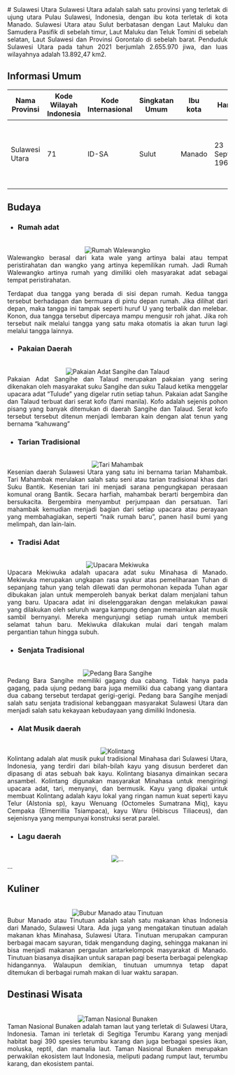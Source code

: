 <div align="justify">
   # Sulawesi Utara
   Sulawesi Utara adalah salah satu provinsi yang terletak di ujung utara Pulau Sulawesi, Indonesia, dengan ibu kota terletak di kota Manado. Sulawesi Utara atau Sulut berbatasan dengan Laut Maluku dan Samudera Pasifik di sebelah timur, Laut Maluku dan Teluk Tomini di sebelah selatan, Laut Sulawesi dan Provinsi Gorontalo di sebelah barat. Penduduk Sulawesi Utara pada tahun 2021 berjumlah 2.655.970 jiwa, dan luas wilayahnya adalah 13.892,47 km2.

   ## Informasi Umum
   | Nama Provinsi | Kode Wilayah Indonesia | Kode Internasional | Singkatan Umum | Ibu kota |    Hari Jadi    | Lambang                                                              |
   |---------------|------------------------|--------------------|----------------|----------|-----------------|----------------------------------------------------------------------|
   |Sulawesi Utara |            71          |        ID-SA       | Sulut          | Manado   |23 September 1964| <div align="center"><img alt="Lambang" width="150" src="https://upload.wikimedia.org/wikipedia/commons/thumb/6/68/Coat_of_arms_of_North_Sulawesi.svg/90px-Coat_of_arms_of_North_Sulawesi.svg.png"/></div> |

   ## Budaya

   - ### Rumah adat
   <br/>
   <div align="center"><img alt="Rumah Walewangko" src="https://www.lamudi.co.id/journal/wp-content/uploads/2022/10/journal-rumah-adat-sulawesi-utara.jpg"/></div>
   Walewangko berasal dari kata wale yang artinya balai atau tempat peristirahatan dan wangko yang artinya kepemilikan rumah. Jadi Rumah Walewangko artinya rumah yang dimiliki oleh masyarakat adat sebagai tempat peristirahatan. 
   
   Terdapat dua tangga yang berada di sisi depan rumah. Kedua tangga tersebut berhadapan dan bermuara di pintu depan rumah. Jika dilihat dari depan, maka tangga ini tampak seperti huruf U yang terbalik dan melebar. Konon, dua tangga tersebut dipercaya mampu mengusir roh jahat. Jika roh tersebut naik melalui tangga yang satu maka otomatis ia akan turun lagi melalui tangga lainnya.
   
   - ### Pakaian Daerah
   <br/>
   <div align="center"><img alt="Pakaian Adat Sangihe dan Talaud" src="https://cdnwpedutorenews.gramedia.net/wp-content/uploads/2023/01/30094434/pakaian-adat-sulawesi-utara-2.jpg"/></div>
   Pakaian Adat Sangihe dan Talaud merupakan pakaian yang sering dikenakan oleh masyarakat suku Sangihe dan suku Talaud ketika menggelar upacara adat “Tulude” yang digelar rutin setiap tahun. Pakaian adat Sangihe dan Talaud terbuat dari serat kofo (fami manila). Kofo adalah sejenis pohon pisang yang banyak ditemukan di daerah Sangihe dan Talaud. Serat kofo tersebut tersebut ditenun menjadi lembaran kain dengan alat tenun yang bernama “kahuwang”
   
   - ### Tarian Tradisional
   <br/>
   <div align="center"><img alt="Tari Mahambak" src="https://cdn2.tstatic.net/tribunmanadotravel/foto/bank/images/tari-mahambak.jpg"/></div>
   Kesenian daerah Sulawesi Utara yang satu ini bernama tarian Mahambak. Tari Mahambak merulakan salah satu seni atau tarian tradisional khas dari Suku Bantik. Kesenian tari ini menjadi sarana pengungkapan perasaan komunal orang Bantik. Secara harfiah, mahambak berarti bergembira dan bersukacita. Bergembira menyambut perjumpaan dan persatuan. Tari mahambak kemudian menjadi bagian dari setiap upacara atau perayaan yang membahagiakan, seperti “naik rumah baru”, panen hasil bumi yang melimpah, dan lain-lain.
   
   - ### Tradisi Adat
   <br/>
   <div align="center"><img alt="Upacara Mekiwuka" src="https://cdn-2.tstatic.net/manado/foto/bank/images/gelar-adat-meki-wuka-dan-festival-figura_20160130_182051.jpg"/></div>
   Upacara Mekiwuka adalah upacara adat suku Minahasa di Manado. Mekiwuka merupakan ungkapan rasa syukur atas pemeliharaan Tuhan di sepanjang tahun yang telah dilewati dan permohonan kepada Tuhan agar dibukakan jalan untuk memperoleh banyak berkat dalam menjalani tahun yang baru. Upacara adat ini diselenggarakan dengan melakukan pawai yang dilakukan oleh seluruh warga kampung dengan memainkan alat musik sambil bernyanyi. Mereka mengunjungi setiap rumah untuk memberi selamat tahun baru. Mekiwuka dilakukan mulai dari tengah malam pergantian tahun hingga subuh. 

   - ### Senjata Tradisional
   <br/>
   <div align="center"><img alt="Pedang Bara Sangihe" src="https://indonesiakaya.com/wp-content/uploads/2020/10/1__IMG_0469_CROP_Pedang_bara_Sangihe_merupakan_senjata_tradisional_khas_Sulawesi_Utara-1.jpg"/></div>
   Pedang Bara Sangihe memiliki gagang dua cabang. Tidak hanya pada gagang, pada ujung pedang bara juga memiliki dua cabang yang diantara dua cabang tersebut terdapat gerigi-gerigi. Pedang bara Sangihe menjadi salah satu senjata tradisional kebanggaan masyarakat Sulawesi Utara dan menjadi salah satu kekayaan kebudayaan yang dimiliki Indonesia. 
   
   - ### Alat Musik daerah
   <br/>
   <div align="center"><img alt="Kolintang" src="https://upload.wikimedia.org/wikipedia/commons/thumb/f/fb/Kolintang.JPG/375px-Kolintang.JPG"/></div>
   Kolintang adalah alat musik pukul tradisional Minahasa dari Sulawesi Utara, Indonesia, yang terdiri dari bilah-bilah kayu yang disusun berderet dan dipasang di atas sebuah bak kayu. Kolintang biasanya dimainkan secara ansambel. Kolintang digunakan masyarakat Minahasa untuk mengiringi upacara adat, tari, menyanyi, dan bermusik. Kayu yang dipakai untuk membuat Kolintang adalah kayu lokal yang ringan namun kuat seperti kayu Telur (Alstonia sp), kayu Wenuang (Octomeles Sumatrana Miq), kayu Cempaka (Elmerrillia Tsiampaca), kayu Waru (Hibiscus Tiliaceus), dan sejenisnya yang mempunyai konstruksi serat paralel.
   
   - ### Lagu daerah
   <br/>
   <div align="center"><img alt="..." src="..."/></div>
   ...
   
   ## Kuliner
   <br/>
   <div align="center"><img alt="Bubur Manado atau Tinutuan" src="https://upload.wikimedia.org/wikipedia/commons/thumb/9/93/Tinutuan_bubur_Manado.JPG/375px-Tinutuan_bubur_Manado.JPG"/></div>
   Bubur Manado atau Tinutuan adalah salah satu makanan khas Indonesia dari Manado, Sulawesi Utara. Ada juga yang mengatakan tinutuan adalah makanan khas Minahasa, Sulawesi Utara. Tinutuan merupakan campuran berbagai macam sayuran, tidak mengandung daging, sehingga makanan ini bisa menjadi makanan pergaulan antarkelompok masyarakat di Manado. Tinutuan biasanya disajikan untuk sarapan pagi beserta berbagai pelengkap hidangannya. Walaupun demikian, tinutuan umumnya tetap dapat ditemukan di berbagai rumah makan di luar waktu sarapan.

   ## Destinasi Wisata
   <br/>
   <div align="center"><img alt="Taman Nasional Bunaken" src="https://upload.wikimedia.org/wikipedia/commons/thumb/6/6b/Bunaken01.JPG/426px-Bunaken01.JPG"/></div>
   Taman Nasional Bunaken adalah taman laut yang terletak di Sulawesi Utara, Indonesia. Taman ini terletak di Segitiga Terumbu Karang yang menjadi habitat bagi 390 spesies terumbu karang dan juga berbagai spesies ikan, moluska, reptil, dan mamalia laut. Taman Nasional Bunaken merupakan perwakilan ekosistem laut Indonesia, meliputi padang rumput laut, terumbu karang, dan ekosistem pantai.
</div>
